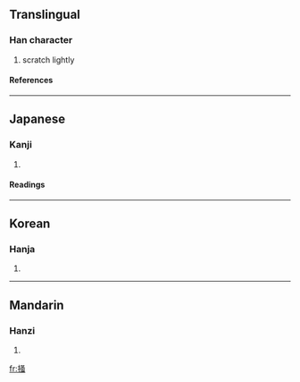{{see|搔}}

==Translingual==
===Han character===
{{Han char|rn=64|rad=手|as=08|sn=11|four=|canj=手水中戈 (QELI)}}
# scratch lightly
====References====
{{Han ref|kx=0440.181|hdz=31909.061|uh=63BB|ud=25531}}
----
==Japanese==
===Kanji===
{{ja-kanji|grade=|rs=手08}}
# {{defn|Japanese}} 
====Readings====
{{ja-readings|on=[[そう]] (sō)|kun=[[かく]] (kaku)}}
----
==Korean==
===Hanja===
{{ko-hanja|hangeul=소|eumhun=|rv=so|mr=so|y=so}}
# {{defn|Korean}}
----
==Mandarin==
===Hanzi===
{{cmn-hanzi|pin=[[jiǎn]] (jian3), [[sāo]] (sao1)|wg=chien<sup>3</sup>, sao<sup>1</sup>}}
# {{defn|Mandarin}}

[[fr:掻]]